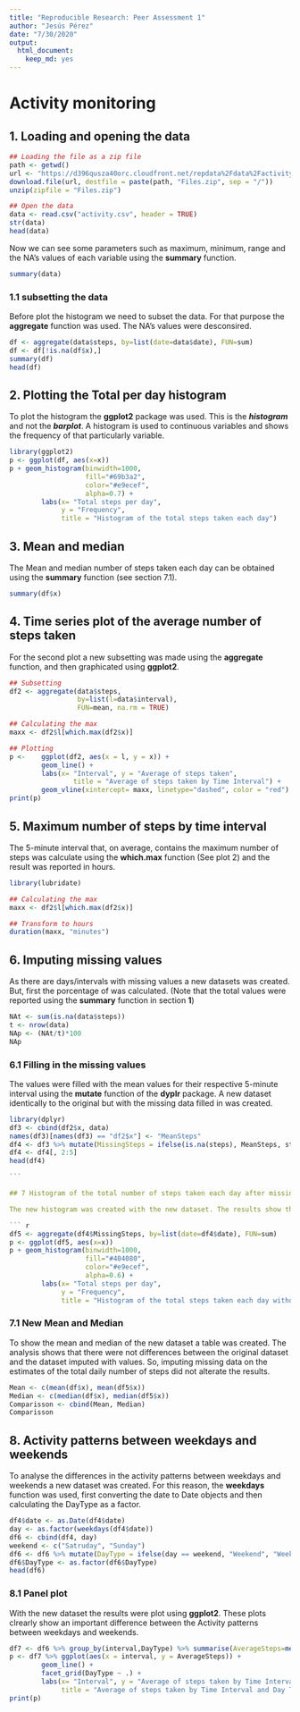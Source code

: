 ---
title: "Reproducible Research: Peer Assessment 1"
author: "Jesús Pérez"
date: "7/30/2020"
output: 
  html_document: 
    keep_md: yes
---

# Activity monitoring

## 1. Loading and opening the data

```{r Open the file, echo = TRUE}

## Loading the file as a zip file
path <- getwd()
url <- "https://d396qusza40orc.cloudfront.net/repdata%2Fdata%2Factivity.zip"
download.file(url, destfile = paste(path, "Files.zip", sep = "/"))
unzip(zipfile = "Files.zip")

## Open the data
data <- read.csv("activity.csv", header = TRUE)
str(data)
head(data)
```

Now we can see some parameters such as maximum, minimum, range and the NA's values of each variable using the **summary** function.

```{r summary1, echo = TRUE}
summary(data)
```

### 1.1 subsetting the data

Before plot the histogram we need to subset the data. For that purpose the **aggregate** function was used. The NA's values were desconsired.

```{r process data, echo = TRUE}

df <- aggregate(data$steps, by=list(date=data$date), FUN=sum)
df <- df[!is.na(df$x),]
summary(df)
head(df)
````

## 2. Plotting the Total per day histogram

To plot the histogram the **ggplot2** package was used. This is the ***histogram*** and not the ***barplot***. A histogram is used to continuous variables and shows the frequency of that particularly variable.
 
```{r histogram, echo = TRUE }
library(ggplot2)
p <- ggplot(df, aes(x=x))
p + geom_histogram(binwidth=1000, 
                   fill="#69b3a2", 
                   color="#e9ecef", 
                   alpha=0.7) + 
        labs(x= "Total steps per day", 
             y = "Frequency", 
             title = "Histogram of the total steps taken each day")

```

## 3. Mean and median 

The Mean and median number of steps taken each day can be obtained using the **summary** function (see section 7.1).

``` {r summary, echo = TRUE}
summary(df$x)
```
## 4. Time series plot of the average number of steps taken

For the second plot a new subsetting was made using the **aggregate** function, and then graphicated using **ggplot2**. 

``` {r plot2, echo = TRUE}
## Subsetting
df2 <- aggregate(data$steps, 
                 by=list(l=data$interval), 
                 FUN=mean, na.rm = TRUE)

## Calculating the max
maxx <- df2$l[which.max(df2$x)]

## Plotting 
p <-    ggplot(df2, aes(x = l, y = x)) +
        geom_line() + 
        labs(x= "Interval", y = "Average of steps taken", 
                title = "Average of steps taken by Time Interval") +
        geom_vline(xintercept= maxx, linetype="dashed", color = "red")
print(p)
```

## 5. Maximum number of steps by time interval

The 5-minute interval that, on average, contains the maximum number of steps was calculate using the **which.max** function (See plot 2) and the result was reported in hours.


``` {r maximum, echo = TRUE}
library(lubridate)

## Calculating the max
maxx <- df2$l[which.max(df2$x)]

## Transform to hours
duration(maxx, "minutes")
```

## 6. Imputing missing values

As there are days/intervals with missing values \textcolor{red}{NA} a new datasets was created. But, first the porcentage of \textcolor{red}{NA} was calculated. (Note that the total \textcolor{red}{NA} values were reported using the **summary** function in section **1**)

``` {r NA, echo = TRUE}
NAt <- sum(is.na(data$steps))
t <- nrow(data)
NAp <- (NAt/t)*100
NAp
```

### 6.1 Filling in the missing values

The \textcolor{red}{NA} values were filled with the mean values for their respective 5-minute interval using the **mutate** function of the **dyplr** package. A new dataset identically to the original but with the missing data filled in was created.

```` {r treating NA values, echo = TRUE}
library(dplyr)
df3 <- cbind(df2$x, data)
names(df3)[names(df3) == "df2$x"] <- "MeanSteps"
df4 <- df3 %>% mutate(MissingSteps = ifelse(is.na(steps), MeanSteps, steps))
df4 <- df4[, 2:5]
head(df4)

```

## 7 Histogram of the total number of steps taken each day after missing values

The new histogram was created with the new dataset. The results show that are no evident differences between plot 1 and 3, that means the ausence of \textcolor{red}{NA} values did not affect the analysis.

``` {r plot3, echo = TRUE}
df5 <- aggregate(df4$MissingSteps, by=list(date=df4$date), FUN=sum)
p <- ggplot(df5, aes(x=x))
p + geom_histogram(binwidth=1000, 
                   fill="#404080", 
                   color="#e9ecef", 
                   alpha=0.6) + 
        labs(x= "Total steps per day", 
             y = "Frequency", 
             title = "Histogram of the total steps taken each day without NA values")

````

### 7.1 New Mean and Median

To show the mean and median of the new dataset a table was created. The analysis shows that there were not differences between the original dataset and the dataset imputed with \textcolor{red}{NA} values. So, imputing missing data on the estimates of the total daily number of steps did not alterate the results.

``` {r mean and median comparisson, echo = TRUE}
Mean <- c(mean(df$x), mean(df5$x))
Median <- c(median(df$x), median(df5$x))
Comparisson <- cbind(Mean, Median)
Comparisson

```

## 8. Activity patterns between weekdays and weekends

To analyse the differences in the activity patterns between weekdays and weekends a new dataset was created. For this reason, the **weekdays** function was used, first converting the date to Date objects and then calculating the DayType as a factor. 

``` {r Day type, echo = TRUE}
df4$date <- as.Date(df4$date)
day <- as.factor(weekdays(df4$date))
df6 <- cbind(df4, day)
weekend <- c("Satruday", "Sunday")
df6 <- df6 %>% mutate(DayType = ifelse(day == weekend, "Weekend", "Weekday"))
df6$DayType <- as.factor(df6$DayType)
head(df6)
```

### 8.1 Panel plot

With the new dataset the results were plot using **ggplot2**. These plots clrearly show an important difference between the Activity patterns between weekdays and weekends.

``` {r plot4, echo = TRUE} 
df7 <- df6 %>% group_by(interval,DayType) %>% summarise(AverageSteps=mean(MissingSteps))
p <- df7 %>% ggplot(aes(x = interval, y = AverageSteps)) +
        geom_line() + 
        facet_grid(DayType ~ .) +
        labs(x= "Interval", y = "Average of steps taken by Time Interval", 
             title = "Average of steps taken by Time Interval and Day Type")
print(p)
```




